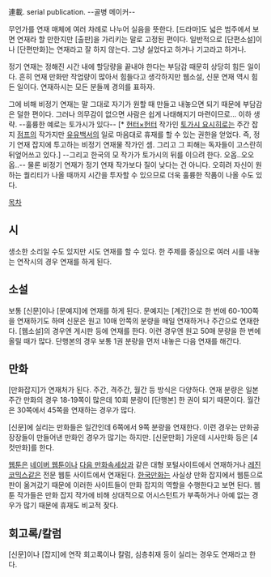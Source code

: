 連載. serial publication.
--골병 메이커--

무언가를 연재 매체에 여러 차례로 나누어 실음을 뜻한다. [드라마]도 넓은 범주에서 보면 연재라 할 만한지만 [출판]을 가리키는 말로 고정된 편이다. 일반적으로 [단편소설]이나 [단편만화]는 연재라고 잘 하지 않는다. 그냥 실었다고 하거나 기고라고 하거나.

정기 연재는 정해진 시간 내에 할당량을 끝내야 한다는 부담감 때문히 상당히 힘든 일이다. 흔히 연재 만화만 작업량이 많아서 힘들다고 생각하지만 웹소설, 신문 연재 역시 힘든 일이다. 연재하시는 모든 분들께 경의를 표하자.

그에 비해 비정기 연재는 말 그대로 자기가 원할 때 만들고 내놓으면 되기 때문에 부담감은 덜한 편이다. 그러나 의무감이 없으면 사람은 쉽게 나태해지기 마련이므로... 이하 생략. --훌륭한 예로는 토가시가 있다-- [* [[헌터×헌터]] 작가인 [[토가시 요시히로]]는 주간 잡지 [[점프]]의 작가지만 [[유유백서]]의 일로 마음대로 휴재를 할 수 있는 권한을 얻었다. 즉, 정기 연재 잡지에 투고하는 비정기 연재물 작가인 셈. 그리고 그 피해는 독자들이 고스란히 뒤엎어쓰고 있다.] --그리고 한국의 모 작가가 토가시의 뒤를 이으려 한다. 오옵..오오옵..-- 물론 비정기 연재가 정기 연재 작가보다 질이 낮다는 건 아니다. 오히려 자신이 원하는 퀄리티가 나올 때까지 시간을 투자할 수 있으므로 더욱 훌륭한 작품이 나올 수도 있다.

[[목차]]
== 시 ==
생소한 소리일 수도 있지만 시도 연재를 할 수 있다. 한 주제를 중심으로 여러 시를 내놓는 연작시의 경우 연재를 하게 된다. 
== 소설 ==
보통 [신문]이나 [문예지]에 연재를 하게 된다. 문예지는 [계간]으로 한 번에 60-100쪽을 연재하기도 하며 신문은 원고 10매 안쪽의 분량을 매일 연재하거나 주간으로 연재한다.
[웹소설]의 경우엔 게시판 등에 연재를 한다. 이런 경우엔 원고 50매 분량을 한 번에 올릴 때가 많다. 단행본의 경우 보통 1권 분량을 먼저 내놓은 다음 연재를 해간다.
== 만화 ==
[만화잡지]가 연재처가 된다. 주간, 격주간, 월간 등 방식은 다양하다. 연재 분량은 일본 주간 만화의 경우 18-19쪽이 많은데 10회 분량이 [단행본] 한 권이 되기 때문이다. 월간은 30쪽에서 45쪽을 연재하는 경우가 많다.

[신문]에 실리는 만화들은 일간인데 6쪽에서 9쪽 분량을 연재한다. 이런 경우는 만화공장장들이 만들어낸 만화인 경우가 많기는 하지만. [신문만화] 가운데 시사만화 등은 [4컷만화]를 한다.

[[웹툰]]은 [[네이버 웹툰]]이나 [[다음 만화속세상]]과 같은 대형 포털사이트에서 연재하거나 [[레진코믹스]]같은 전문 웹툰 사이트에서 연재된다. [[한국만화]]는 사실상 만화 잡지에서 웹툰으로 판이 옮겨갔기 때문에 이러한 사이트들이 만화 잡지의 역할을 수행한다고 보면 된다. 웹툰 작가들은 만화 잡지 작가에 비해 상대적으로 어시스턴트가 부족하거나 아예 없는 경우가 많기 때문에 휴재도 비교적 잦다.
== 회고록/칼럼 ==
[신문]이나 [잡지]에 연작 회고록이나 칼럼, 심층취재 등이 실리는 경우도 연재라고 한다.
